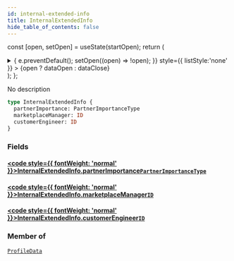 ```yaml
---
id: internal-extended-info
title: InternalExtendedInfo
hide_table_of_contents: false
---
```






const [open, setOpen] = useState(startOpen);
return (
<details {...(open ? { open: true } : {})} className="details" style={{ border:'none', boxShadow:'none', background:'var(--ifm-background-color)' }}>
<summary
onClick={(e) => {
e.preventDefault();
setOpen((open) => !open);
}}
style={{ listStyle:'none' }} >
{open ? dataOpen : dataClose}
</summary>
{open && children}
</details>
);
};

No description

```graphql
type InternalExtendedInfo {
  partnerImportance: PartnerImportanceType
  marketplaceManager: ID
  customerEngineer: ID
}
```

### Fields

#### [<code style={{ fontWeight: 'normal' }}>InternalExtendedInfo.<b>partnerImportance</b></code>](#)<Bullet />[`PartnerImportanceType`](/api/enums/partner-importance-type) <Badge class="badge badge--secondary" text="enum"/>

>

#### [<code style={{ fontWeight: 'normal' }}>InternalExtendedInfo.<b>marketplaceManager</b></code>](#)<Bullet />[`ID`](/api/scalars/id) <Badge class="badge badge--secondary" text="scalar"/>

>

#### [<code style={{ fontWeight: 'normal' }}>InternalExtendedInfo.<b>customerEngineer</b></code>](#)<Bullet />[`ID`](/api/scalars/id) <Badge class="badge badge--secondary" text="scalar"/>

>

### Member of

[`ProfileData`](/api/objects/profile-data) <Badge class="badge badge--secondary" text="object"/>
